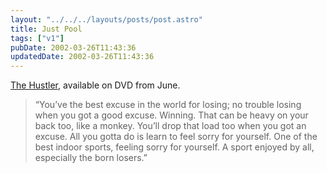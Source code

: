 ```yaml
---
layout: "../../../layouts/posts/post.astro"
title: Just Pool
tags: ["v1"]
pubDate: 2002-03-26T11:43:36
updatedDate: 2002-03-26T11:43:36
---
```


[The Hustler][1], available on DVD from June.

> &#8220;You&#8217;ve the best excuse in the world for losing; no trouble losing when you got a good excuse. Winning. That can be heavy on your back too, like a monkey. You&#8217;ll drop that load too when you got an excuse. All you gotta do is learn to feel sorry for yourself. One of the best indoor sports, feeling sorry for yourself. A sport enjoyed by all, especially the born losers.&#8221;

[1]: http://www.amazon.com/exec/obidos/ASIN/B000063US2/ohsky07 "The Hustler on Amazon.com"
